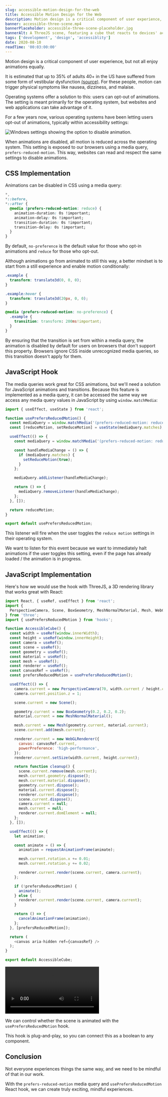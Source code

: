 ```yaml
---
slug: accessible-motion-design-for-the-web
title: Accessible Motion Design for the Web
description: Motion design is a critical component of user experience, but not all enjoy animations equally.
banner: accessible-three-scene.mp4
bannerPlaceholder: accessible-three-scene-placeholder.jpg
bannerAlt: A ThreeJS scene, featuring a cube that reacts to devices' accessibility settings.
tags: ['development', 'design', 'accessiblity']
date: 2020-08-10
readTime: '00:03:00:00'
---
```


Motion design is a critical component of user experience, but not all enjoy animations equally.

It is estimated that up to 35% of adults 40+ in the US have suffered from some form of vestibular dysfunction [(source)](https://vestibular.org/understanding-vestibular-disorder).
For these people, motion can trigger physical symptoms like nausea, dizziness, and malaise.

Operating systems offer a solution to this: users can opt-out of animations. The setting is meant primarily for the operating system, but websites and web applications can take advantage of it.

For a few years now, various operating systems have been letting users opt-out of animations, typically within accessibility settings:

![Windows settings showing the option to disable animation.](windows-settings.jpg)

When animations are disabled, all motion is reduced across the operating system.
This setting is exposed to our browsers using a media query, `prefers-reduced-motion`.
This way, websites can read and respect the same settings to disable animations.

## CSS Implementation

Animations can be disabled in CSS using a media query:

```css
*,
*::before,
*::after {
  @media (prefers-reduced-motion: reduce) {
    animation-duration: 0s !important;
    animation-delay: 0s !important;
    transition-duration: 0s !important;
    transition-delay: 0s !important;
  }
}
```

By default, `no-preference` is the default value for those who opt-in animations and `reduce` for those who opt-out.

Although animations go from animated to still this way, a better mindset is to start from a still experience and enable motion conditionally:

```css
.example {
  transform: translate3d(0, 0, 0);
}

.example:hover {
  transform: translate3d(20px, 0, 0);
}

@media (prefers-reduced-motion: no-preference) {
  .example {
    transition: transform: 200ms!important;
  }
}
```

By ensuring that the transition is set from within a media query, the animation is disabled by default for users on browsers that don't support this property.
Browsers ignore CSS inside unrecognized media queries, so this transition doesn't apply for them.

## JavaScript Hook

The media queries work great for CSS animations, but we'll need a solution for JavaScript animations and transitions.
Because this feature is implemented as a media query, it can be accessed the same way we access any media query values in JavaScript by using `window.matchMedia`:

```jsx
import { useEffect, useState } from 'react';

function usePrefersReducedMotion() {
  const mediaQuery = window.matchMedia('(prefers-reduced-motion: reduce)');
  const [reduceMotion, setReduceMotion] = useState(mediaQuery.matches);

  useEffect(() => {
    const mediaQuery = window.matchMedia('(prefers-reduced-motion: reduce)');

    const handleMediaChange = () => {
      if (mediaQuery.matches) {
        setReduceMotion(true);
      }
    };

    mediaQuery.addListener(handleMediaChange);

    return () => {
      mediaQuery.removeListener(handleMediaChange);
    };
  }, []);

  return reduceMotion;
}

export default usePrefersReducedMotion;
```

This listener will fire when the user toggles the `reduce motion` settings in their operating system.

We want to listen for this event because we want to immediately halt animations if the user toggles this setting, even if the page has already loaded / the animation is in progress.

## JavaScript Implementation

Here's how we would use the hook with ThreeJS, a 3D rendering library that works great with React:

```js
import React, { useRef, useEffect } from 'react';
import {
  PerspectiveCamera, Scene, BoxGeometry, MeshNormalMaterial, Mesh, WebGLRenderer
} from 'three';
import { usePrefersReducedMotion } from 'hooks';

function AccessibleCube() {
  const width = useRef(window.innerWidth);
  const height = useRef(window.innerHeight);
  const camera = useRef();
  const scene = useRef();
  const geometry = useRef();
  const material = useRef();
  const mesh = useRef();
  const renderer = useRef();
  const canvasRef = useRef();
  const prefersReducedMotion = usePrefersReducedMotion();

  useEffect(() => {
    camera.current = new PerspectiveCamera(70, width.current / height.current, 0.01, 10);
    camera.current.position.z = 1;

    scene.current = new Scene();

    geometry.current = new BoxGeometry(0.2, 0.2, 0.2);
    material.current = new MeshNormalMaterial();

    mesh.current = new Mesh(geometry.current, material.current);
    scene.current.add(mesh.current);

    renderer.current = new WebGLRenderer({
      canvas: canvasRef.current,
      powerPreference: 'high-performance',
    });
    renderer.current.setSize(width.current, height.current);

    return function cleanup() {
      scene.current.remove(mesh.current);
      mesh.current.geometry.dispose();
      mesh.current.material.dispose();
      geometry.current.dispose();
      material.current.dispose();
      renderer.current.dispose();
      scene.current.dispose();
      camera.current = null;
      mesh.current = null;
      renderer.current.domElement = null;
    };
  }, []);

  useEffect(() => {
    let animation;

    const animate = () => {
      animation = requestAnimationFrame(animate);

      mesh.current.rotation.x += 0.01;
      mesh.current.rotation.y += 0.02;

      renderer.current.render(scene.current, camera.current);
    };

    if (!prefersReducedMotion) {
      animate();
    } else {
      renderer.current.render(scene.current, camera.current);
    }

    return () => {
      cancelAnimationFrame(animation);
    };
  }, [prefersReducedMotion]);

  return (
    <canvas aria-hidden ref={canvasRef} />
  );
}

export default AccessibleCube;
```

![A ThreeJS scene, featuring a cube that reacts to devices' accessibility settings.](accessible-three-scene.mp4)

We can control whether the scene is animated with the `usePrefersReducedMotion` hook.

This hook is plug-and-play, so you can connect this as a boolean to any component.

## Conclusion

Not everyone experiences things the same way, and we need to be mindful of that in our work.

With the `prefers-reduced-motion` media query and `usePrefersReducedMotion` React hook, we can create truly exciting, mindful experiences.
